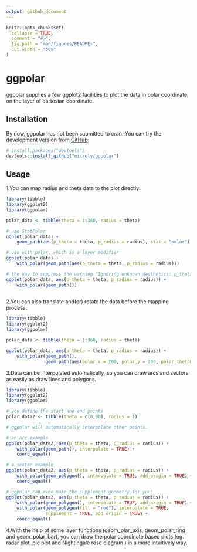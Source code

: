 ```yaml
---
output: github_document
---
```


<!-- README.md is generated from README.Rmd. Please edit that file -->

```r
knitr::opts_chunk$set(
  collapse = TRUE,
  comment = "#>",
  fig.path = "man/figures/README-",
  out.width = "50%"
)
```

# ggpolar

<!-- badges: start -->
<!-- badges: end -->

ggpolar supplies a few ggplot2 facilities to plot the data in polar coordinate on the layer of cartesian coordinate.

## Installation

By now, ggpolar has not been submitted to cran. You can try the development version from [GitHub](https://github.com/):

``` r
# install.packages("devtools")
devtools::install_github("microly/ggpolar")
```
## Usage

1.You can map radius and theta data to the plot directly.

```r
library(tibble)
library(ggplot2)
library(ggpolar)

polar_data <- tibble(theta = 1:360, radius = theta)

# use StatPolar
ggplot(polar_data) + 
    geom_path(aes(p_theta = theta, p_radius = radius), stat = "polar")

# use with_polar, which is a layer modifier
ggplot(polar_data) + 
    with_polar(geom_path(aes(p_theta = theta, p_radius = radius)))

# the way to suppress the warning "Ignoring unknown aesthetics: p_theta, p_radius":
ggplot(polar_data, aes(p_theta = theta, p_radius = radius)) + 
    with_polar(geom_path())
    
```

2.You can also translate and(or) rotate the data before the mapping process.

```r
library(tibble)
library(ggplot2)
library(ggpolar)

polar_data <- tibble(theta = 1:360, radius = theta)

ggplot(polar_data, aes(p_theta = theta, p_radius = radius)) + 
    with_polar(geom_path(),
               geom_path(aes(polar_x = 200, polar_y = 200, polar_theta0 = 180)))
```


3.Data can be interpolated automatically, so you can draw arcs and sectors as easily as draw lines and polygons.

```r
library(tibble)
library(ggplot2)
library(ggpolar)

# you define the start and end points
polar_data2 <- tibble(theta = c(0,90), radius = 1)

# ggpolar will automatically interpolate other points.

# an arc example
ggplot(polar_data2, aes(p_theta = theta, p_radius = radius)) + 
    with_polar(geom_path(), interpolate = TRUE) + 
    coord_equal()

# a sector example
ggplot(polar_data2, aes(p_theta = theta, p_radius = radius)) + 
    with_polar(geom_polygon(), interpolate = TRUE, add_origin = TRUE) + 
    coord_equal()

# ggpolar can even make the supplement geometry for you! 
ggplot(polar_data2, aes(p_theta = theta, p_radius = radius)) + 
    with_polar(geom_polygon(), interpolate = TRUE, add_origin = TRUE) +
    with_polar(geom_polygon(fill = "red"), interpolate = TRUE, 
               supplement = TRUE, add_origin = TRUE) +
    coord_equal()

```

4.With the help of some layer functions (geom_plar_axis, geom_polar_ring and geom_polar_bar), you can draw the polar coordinate based plots (eg. radar plot, pie plot and Nightingale rose diagram ) in a more intuitively way.
